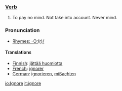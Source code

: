 === [[Verb]] ===

#To pay no mind. Not take into account. Never mind. 

===Pronunciation===
*[[Rhymes:English:-O:(r)/|Rhymes: -O:(r)/]]

==== Translations ====

*[[Finnish]]: [[jättää huomiotta]]
*[[French]]: [[ignorer]]
*[[German]]: [[ignorieren]], [[mißachten]]

[[io:Ignore]]
[[it:ignore]]